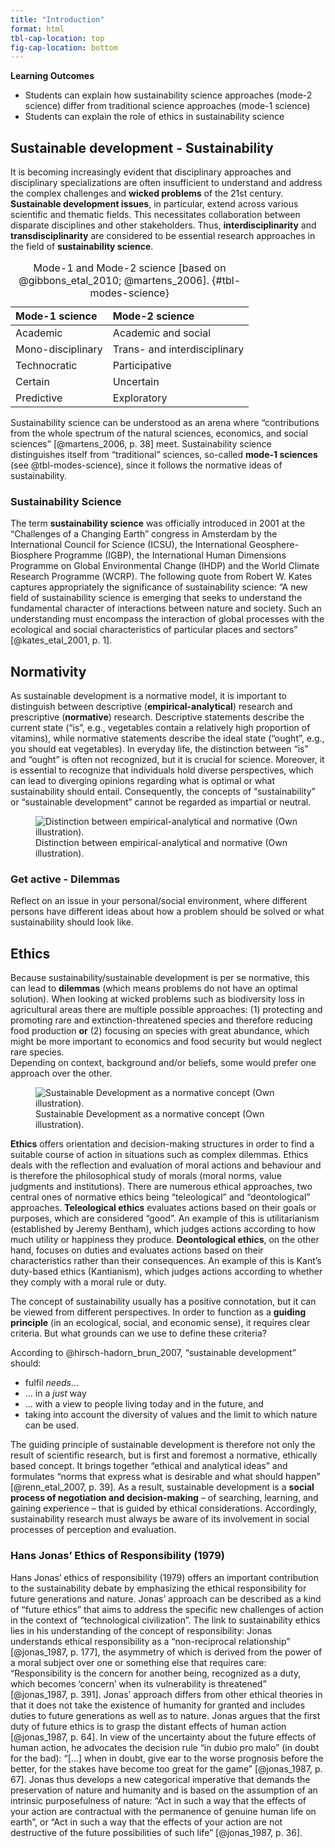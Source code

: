 ```yaml
---
title: "Introduction"
format: html
tbl-cap-location: top
fig-cap-location: bottom
---
```


::::: learning
::: learning-header
**Learning Outcomes**
:::

::: learning-body
-   Students can explain how sustainability science approaches (mode-2 science) differ from traditional science approaches (mode-1 science)
-   Students can explain the role of ethics in sustainability science
:::
:::::

## Sustainable development - Sustainability

It is becoming increasingly evident that disciplinary approaches and disciplinary specializations are often insufficient to understand and address the complex challenges and **wicked problems** of the 21st century. **Sustainable development issues**, in particular, extend across various scientific and thematic fields. This necessitates collaboration between disparate disciplines and other stakeholders. Thus, **interdisciplinarity** and **transdisciplinarity** are considered to be essential research approaches in the field of **sustainability science**.

| **Mode-1 science** | **Mode-2 science**           |
|:-------------------|:-----------------------------|
| Academic           | Academic and social          |
| Mono-disciplinary  | Trans- and interdisciplinary |
| Technocratic       | Participative                |
| Certain            | Uncertain                    |
| Predictive         | Exploratory                  |

: Mode-1 and Mode-2 science [based on @gibbons_etal_2010; @martens_2006]. {#tbl-modes-science}

Sustainability science can be understood as an arena where “contributions from the whole spectrum of the natural sciences, economics, and social sciences” [@martens_2006, p. 38] meet. Sustainability science distinguishes itself from “traditional” sciences, so-called **mode-1 sciences** (see @tbl-modes-science), since it follows the normative ideas of sustainability.

::: {.callout-note collapse="true"}
### Sustainability Science

The term **sustainability science** was officially introduced in 2001 at the "Challenges of a Changing Earth" congress in Amsterdam by the International Council for Science (ICSU), the International Geosphere-Biosphere Programme (IGBP), the International Human Dimensions Programme on Global Environmental Change (IHDP) and the World Climate Research Programme (WCRP). The following quote from Robert W. Kates captures appropriately the significance of sustainability science: “A new field of sustainability science is emerging that seeks to understand the fundamental character of interactions between nature and society. Such an understanding must encompass the interaction of global processes with the ecological and social characteristics of particular places and sectors” [@kates_etal_2001, p. 1].
:::

## Normativity

As sustainable development is a normative model, it is important to distinguish between descriptive (**empirical-analytical**) research and prescriptive (**normative**) research. Descriptive statements describe the current state (“is”, e.g., vegetables contain a relatively high proportion of vitamins), while normative statements describe the ideal state (“ought”, e.g., you should eat vegetables). In everyday life, the distinction between “is” and “ought” is often not recognized, but it is crucial for science. Moreover, it is essential to recognize that individuals hold diverse perspectives, which can lead to diverging opinions regarding what is optimal or what sustainability should entail. Consequently, the concepts of "sustainability" or "sustainable development" cannot be regarded as impartial or neutral.

![Distinction between empirical-analytical and normative (Own illustration).](images/emprical-analytical_normative.jpg){#fig-empirical-analytical_normative}

::: {.callout-tip collapse="false"}
### Get active - Dilemmas

Reflect on an issue in your personal/social environment, where different persons have different ideas about how a problem should be solved or what sustainability should look like.
:::

## Ethics

Because sustainability/sustainable development is per se normative, this can lead to **dilemmas** (which means problems do not have an optimal solution). When looking at wicked problems such as biodiversity loss in agricultural areas there are multiple possible approaches: (1) protecting and promoting rare and extinction-threatened species and therefore reducing food production **or** (2) focusing on species with great abundance, which might be more important to economics and food security but would neglect rare species.\
Depending on context, background and/or beliefs, some would prefer one approach over the other.

![Sustainable Development as a normative concept (Own illustration).](images/SD_normative.jpg){#fig-sd-normative}

**Ethics** offers orientation and decision-making structures in order to find a suitable course of action in situations such as complex dilemmas. Ethics deals with the reflection and evaluation of moral actions and behaviour and is therefore the philosophical study of morals (moral norms, value judgments and institutions). There are numerous ethical approaches, two central ones of normative ethics being "teleological" and "deontological" approaches. **Teleological ethics** evaluates actions based on their goals or purposes, which are considered "good". An example of this is utilitarianism (established by Jeremy Bentham), which judges actions according to how much utility or happiness they produce. **Deontological ethics**, on the other hand, focuses on duties and evaluates actions based on their characteristics rather than their consequences. An example of this is Kant's duty-based ethics (Kantianism), which judges actions according to whether they comply with a moral rule or duty.

The concept of sustainability usually has a positive connotation, but it can be viewed from different perspectives. In order to function as a **guiding principle** (in an ecological, social, and economic sense), it requires clear criteria. But what grounds can we use to define these criteria?

According to @hirsch-hadorn_brun_2007, “sustainable development” should:

-   fulfil *needs*...
-   ... in a *just* way
-   ... with a view to people living today and in the future, and
-   taking into account the diversity of values and the limit to which nature can be used.

The guiding principle of sustainable development is therefore not only the result of scientific research, but is first and foremost a normative, ethically based concept. It brings together “ethical and analytical ideas” and formulates “norms that express what is desirable and what should happen” [@renn_etal_2007, p. 39]. As a result, sustainable development is a **social process of negotiation and decision-making** – of searching, learning, and gaining experience – that is guided by ethical considerations. Accordingly, sustainability research must always be aware of its involvement in social processes of perception and evaluation.

::: {.callout-note collapse="true"}
### Hans Jonas' Ethics of Responsibility (1979)

Hans Jonas' ethics of responsibility (1979) offers an important contribution to the sustainability debate by emphasizing the ethical responsibility for future generations and nature. Jonas' approach can be described as a kind of "future ethics" that aims to address the specific new challenges of action in the context of "technological civilization". The link to sustainability ethics lies in his understanding of the concept of responsibility: Jonas understands ethical responsibility as a "non-reciprocal relationship" [@jonas_1987, p. 177], the asymmetry of which is derived from the power of a moral subject over one or something else that requires care: "Responsibility is the concern for another being, recognized as a duty, which becomes 'concern' when its vulnerability is threatened" [@jonas_1987, p. 391]. Jonas' approach differs from other ethical theories in that it does not take the existence of humanity for granted and includes duties to future generations as well as to nature. Jonas argues that the first duty of future ethics is to grasp the distant effects of human action [@jonas_1987, p. 64]. In view of the uncertainty about the future effects of human action, he advocates the decision rule "in dubio pro malo" (in doubt for the bad): "\[...\] when in doubt, give ear to the worse prognosis before the better, for the stakes have become too great for the game" [@jonas_1987, p. 67]. Jonas thus develops a new categorical imperative that demands the preservation of nature and humanity and is based on the assumption of an intrinsic purposefulness of nature: "Act in such a way that the effects of your action are contractual with the permanence of genuine human life on earth", or "Act in such a way that the effects of your action are not destructive of the future possibilities of such life" [@jonas_1987, p. 36].
:::
